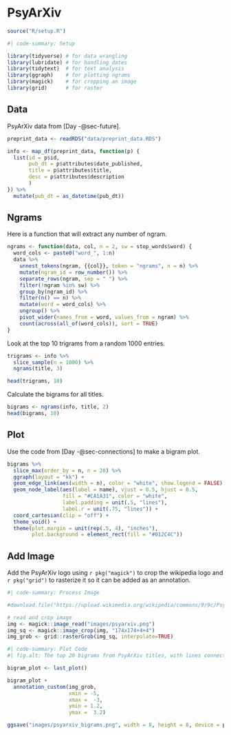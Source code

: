 # PsyArXiv

```r
source("R/setup.R")
```

```r
#| code-summary: Setup

library(tidyverse) # for data wrangling
library(lubridate) # for handling dates
library(tidytext)  # for text analysis
library(ggraph)    # for plotting ngrams
library(magick)    # for cropping an image
library(grid)      # for raster
```

## Data

PsyArXiv data from [Day -@sec-future].

```r
preprint_data <- readRDS("data/preprint_data.RDS")

info <- map_df(preprint_data, function(p) {
  list(id = p$id,
       pub_dt = p$attributes$date_published,
       title = p$attributes$title,
       desc = p$attributes$description
       )
}) %>%
  mutate(pub_dt = as_datetime(pub_dt))
```

## Ngrams

Here is a function that will extract any number of ngram.

```r
ngrams <- function(data, col, n = 2, sw = stop_words$word) {
  word_cols <- paste0("word_", 1:n)
  data %>%
    unnest_tokens(ngram, {{col}}, token = "ngrams", n = n) %>% 
    mutate(ngram_id = row_number()) %>%
    separate_rows(ngram, sep = " ") %>%
    filter(!ngram %in% sw) %>%
    group_by(ngram_id) %>%
    filter(n() == n) %>%
    mutate(word = word_cols) %>%
    ungroup() %>%
    pivot_wider(names_from = word, values_from = ngram) %>%
    count(across(all_of(word_cols)), sort = TRUE)
}
```

Look at the top 10 trigrams from a random 1000 entries.

```r
trigrams <- info %>%
  slice_sample(n = 1000) %>%
  ngrams(title, 3)

head(trigrams, 10)
```

Calculate the bigrams for all titles.

```r
bigrams <- ngrams(info, title, 2)
head(bigrams, 10)
```

## Plot

Use the code from [Day -@sec-connections] to make a bigram plot.

```r
bigrams %>%
  slice_max(order_by = n, n = 20) %>%
  ggraph(layout = "kk") +
  geom_edge_link(aes(width = n), color = "white", show.legend = FALSE) +
  geom_node_label(aes(label = name), vjust = 0.5, hjust = 0.5,
                  fill = "#CA1A31", color = "white", 
                  label.padding = unit(.5, "lines"),
                  label.r = unit(.75, "lines")) +
  coord_cartesian(clip = "off") +
  theme_void() +
  theme(plot.margin = unit(rep(.5, 4), "inches"),
        plot.background = element_rect(fill = "#012C4C"))
```

## Add Image

Add the PsyArXiv logo using `r pkg("magick")` to crop the wikipedia logo and `r pkg("grid")` to rasterize it so it can be added as an annotation.

```r
#| code-summary: Process Image

#download.file("https://upload.wikimedia.org/wikipedia/commons/9/9c/PsyArXiv_logo.png", "images/psyarxiv.png")

# read and crop image
img <- magick::image_read("images/psyarxiv.png")
img_sq <- magick::image_crop(img, "174x174+4+4")
img_grob <- grid::rasterGrob(img_sq, interpolate=TRUE)
```


```r
#| code-summary: Plot Code
#| fig.alt: The top 20 bigrams from PsyArXiv titles, with lines connecting them that show their popularity by width.

bigram_plot <- last_plot()

bigram_plot +
  annotation_custom(img_grob, 
                    xmin = -5, 
                    xmax =  -3, 
                    ymin = 1.2, 
                    ymax =  3.2)
```

```r
ggsave("images/psyarxiv_bigrams.png", width = 8, height = 8, device = png)
```


